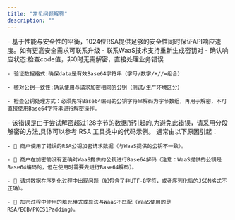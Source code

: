 ```yaml
---
title: "常见问题解答"
description: ""
---
```


<AccordionGroup>
  <Accordion title="1. 为什么使用1024位RSA而不是更长的密钥？">
    - 基于性能与安全性的平衡，1024位RSA提供足够的安全性同时保证API响应速度。如有更高安全需求可联系升级
  </Accordion>

  <Accordion title="2. 公钥遗失怎么办？">
    - 联系WaaS技术支持重新生成密钥对
  </Accordion>

  <Accordion title="3. 响应解密失败如何处理？" defaultOpen={true}>
    - 确认响应状态:检查code值，非0时无需解密，直接处理业务错误

    - 验证数据格式:确保data是有效Base64字符串（字母/数字/+//=组合）

    - 核对公钥一致性:确认使用与请求加密相同的公钥（测试/生产环境区分）

    - 检查公钥处理方式：必须先将Base64编码的公钥字符串解码为字节数组，再用于解密，不可直接使用Base64字符串进行解密操作。
  </Accordion>

  <Accordion title="4. 为什么收到 (Data must not be longer than 128 bytes;) 错误？" defaultOpen={true}>
    - 该错误是由于尝试解密超过128字节的数据所引起的,为避免此错误，请采用分段解密的方法,具体可以参考 RSA 工具类中的代码示例。
  </Accordion>

  <Accordion title="5. 为什么收到 (message: &quot;Decryption failed&quot;,code:1005, data:null) 错误？">
    通常由以下原因引起：

    - 🚫 商户使用了错误的RSA公钥加密请求数据（与WaaS提供的公钥不一致）。

    - 🔄 商户在加密前没有正确对WaaS提供的公钥进行Base64解码（注意：WaaS提供的公钥是Base64编码的，但在使用时需要先进行Base64解码）。

    - 💾 请求数据在序列化过程中出现问题（如包含了非UTF-8字符，或者序列化后的JSON格式不正确）。

    - 🧩 加密过程中使用的填充模式或算法与WaaS不匹配（WaaS使用的是RSA/ECB/PKCS1Padding）。
  </Accordion>

</AccordionGroup>
